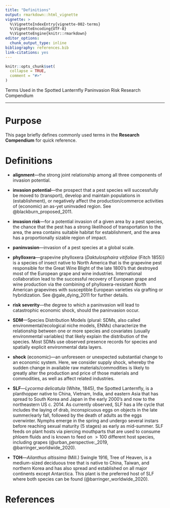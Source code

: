 ```yaml
---
title: "Definitions"
output: rmarkdown::html_vignette
vignette: >
  %\VignetteIndexEntry{vignette-002-terms}
  %\VignetteEncoding{UTF-8}
  %\VignetteEngine{knitr::rmarkdown}
editor_options: 
  chunk_output_type: inline
bibliography: references.bib
link-citations: yes
---
```


```r
knitr::opts_chunk$set(
  collapse = TRUE,
  comment = "#>"
)
```

Terms Used in the Spotted Lanternfly Paninvasion Risk Research Compendium

***

# Purpose

This page briefly defines commonly used terms in the **Research Compendium** for quick reference.

# Definitions

- **alignment**---the strong joint relationship among all three components of invasion potential.

\newline

- **invasion potential**---the prospect that a pest species will successfully be moved to (transport), develop and maintain populations in (establishment), or negatively affect the production/commerce activities of (economic) an as-yet uninvaded region. See @blackburn_proposed_2011.

\newline

- **invasion risk**---for a potential invasion of a given area by a pest species, the chance that the pest has a strong likelihood of transportation to the area, the area contains suitable habitat for establishment, and the area has a proportionally sizable region of impact. 

\newline

- **paninvasion**---invasion of a pest species at a global scale.

\newline

- **phylloxera**---grapevine phylloxera (*Daktulosphaira vitifoliae* (Fitch 1855)) is a species of insect native to North America that is the grapevine pest responsible for the Great Wine Blight of the late 1800's that destroyed most of the European grape and wine industries. International collaboration lead to the successful recovery of European grape and wine production via the combining of phylloxera-resistant North American grapevines with susceptible European varieties via grafting or hybridization. See @gale_dying_2011 for further details.

\newline

- **risk severity**---the degree to which a paninvasion will lead to catastrophic economic shock, should the paninvasion occur.

\newline

- **SDM**---Species Distribution Models (plural: SDMs, also called environmental/ecological niche models, ENMs) characterize the relationship between one or more species and covariates (usually environmental variables) that likely explain the distribution of the species. Most SDMs use observed presence records for species and spatially explicit environmental data layers.

\newline

- **shock** (economic)---an unforeseen or unexpected substantial change to an economic system. Here, we consider supply shock, whereby the sudden change in available raw materials/commodities is likely to greatly alter the production and price of those materials and commodities, as well as affect related industries.

\newline

- **SLF**---*Lycorma delicatula* (White, 1845), the Spotted Lanternfly, is a planthopper native to China, Vietnam, India, and eastern Asia that has spread to South Korea and Japan in the early 2000's and now to the northeastern US c. 2014. As currently observed, SLF has a life cycle that includes the laying of drab, inconspicuous eggs on objects in the late summer/early fall, followed by the death of adults as the eggs overwinter. Nymphs emerge in the spring and undergo several instars before reaching sexual maturity (5 stages) as early as mid-summer. SLF feeds on plant hosts via piercing mouthparts that are used to consume phloem fluids and is known to feed on $>100$ different host species, including grapes (@urban_perspective:_2019, @barringer_worldwide_2020).

\newline

- **TOH**---*Ailanthus altissima* (Mill.) Swingle 1916, Tree of Heaven, is a medium-sized deciduous tree that is native to China, Taiwan, and northern Korea and has also spread and established on all major continents except Antarctica. This plant is the preferred host of SLF where both species can be found (@barringer_worldwide_2020).

# References

